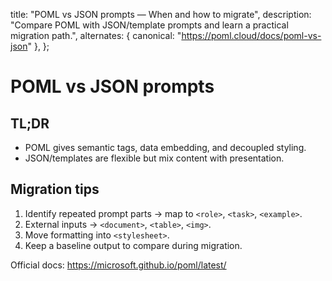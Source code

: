   title: "POML vs JSON prompts — When and how to migrate",
  description: "Compare POML with JSON/template prompts and learn a practical migration path.",
  alternates: { canonical: "https://poml.cloud/docs/poml-vs-json" },
};

# POML vs JSON prompts

## TL;DR
- POML gives semantic tags, data embedding, and decoupled styling.
- JSON/templates are flexible but mix content with presentation.

## Migration tips
1. Identify repeated prompt parts → map to `<role>`, `<task>`, `<example>`.
2. External inputs → `<document>`, `<table>`, `<img>`.
3. Move formatting into `<stylesheet>`.
4. Keep a baseline output to compare during migration.

Official docs: https://microsoft.github.io/poml/latest/


